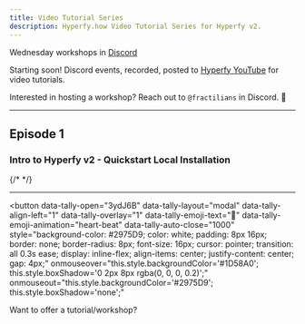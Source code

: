 ```yaml
---
title: Video Tutorial Series
description: Hyperfy.how Video Tutorial Series for Hyperfy v2.
---
```



Wednesday workshops in [Discord](https://discord.gg/SzPjsvk5)

Starting soon!  Discord events, recorded, posted to [Hyperfy YouTube](https://www.youtube.com/@hyperfy_xyz) for video tutorials.

Interested in hosting a workshop?  Reach out to `@fractilians` in Discord. 🦾

---

## Episode 1

### Intro to Hyperfy v2 - Quickstart Local Installation

{/* <YouTube id="sUOXYk91AY8" /> */}

---

<script async src="https://tally.so/widgets/embed.js"></script>

<button
  data-tally-open="3ydJ6B"
  data-tally-layout="modal"
  data-tally-align-left="1"
  data-tally-overlay="1"
  data-tally-emoji-text="📼"
  data-tally-emoji-animation="heart-beat"
  data-tally-auto-close="1000"
  style="background-color: #2975D9; color: white; padding: 8px 16px; border: none; border-radius: 8px; font-size: 16px; cursor: pointer; transition: all 0.3s ease; display: inline-flex; align-items: center; justify-content: center; gap: 4px;"
  onmouseover="this.style.backgroundColor='#1D58A0'; this.style.boxShadow='0 2px 8px rgba(0, 0, 0, 0.2)';"
  onmouseout="this.style.backgroundColor='#2975D9'; this.style.boxShadow='none';"
>
  Want to offer a tutorial/workshop?
</button>
